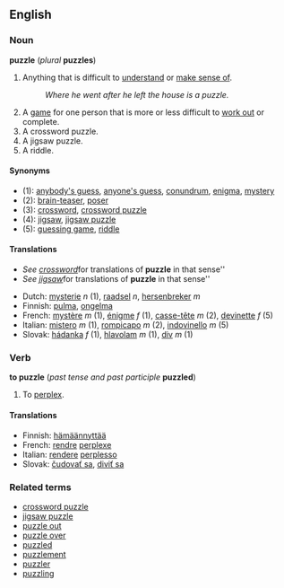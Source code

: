 ==English==
===Noun===
'''puzzle''' (''plural'' '''puzzles''')

#Anything that is difficult to [[understand]] or [[make sense of]].
#:''Where he went after he left the house is a puzzle.''
#A [[game]] for one person that is more or less difficult to [[work out]] or complete.
#A crossword puzzle.
#A jigsaw puzzle.
#A riddle.

====Synonyms====
*(1): [[anybody's guess]], [[anyone's guess]], [[conundrum]], [[enigma]], [[mystery]]
*(2): [[brain-teaser]], [[poser]]
*(3): [[crossword]], [[crossword puzzle]]
*(4): [[jigsaw]], [[jigsaw puzzle]]
*(5): [[guessing game]], [[riddle]]

====Translations====

<!--NOTE: Please put translations of "crossword" and "jigsaw" under those entries-->

*''See [[crossword]] ''for translations of '''puzzle''' in that sense''
*''See [[jigsaw]] ''for translations of '''puzzle''' in that sense''

*Dutch: [[mysterie]] ''n'' (1), [[raadsel]] ''n'', [[hersenbreker]] ''m''
*Finnish: [[pulma]], [[ongelma]]
*French: [[mystère]] ''m'' (1), [[énigme]] ''f'' (1), [[casse-tête]] ''m'' (2), [[devinette]] ''f'' (5)
*Italian: [[mistero]] ''m'' (1), [[rompicapo]] ''m'' (2), [[indovinello]] ''m'' (5)
*Slovak: [[hádanka]] ''f'' (1), [[hlavolam]] ''m'' (1), [[div]] ''m'' (1)

===Verb===
'''to puzzle''' (''past tense and past participle'' '''puzzled''')

#To [[perplex]].

====Translations====
*Finnish: [[hämäännyttää]]
*French: [[rendre]] [[perplexe]]
*Italian: [[rendere]] [[perplesso]]
*Slovak: [[čudovať sa]], [[diviť sa]]

===Related terms===
*[[crossword puzzle]]
*[[jigsaw puzzle]]
*[[puzzle out]]
*[[puzzle over]]
*[[puzzled]]
*[[puzzlement]]
*[[puzzler]]
*[[puzzling]]